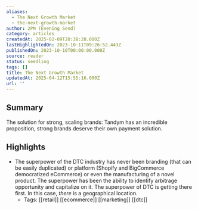 ```yaml
---
aliases:
  - The Next Growth Market
  - the-next-growth-market
author: 2PM (Evening Send)
category: articles
createdAt: 2025-02-09T20:38:28.000Z
lastHighlightedOn: 2023-10-11T09:26:52.443Z
publishedOn: 2023-10-10T00:00:00.000Z
source: reader
status: seedling
tags: []
title: The Next Growth Market
updatedAt: 2025-04-12T15:55:16.000Z
url: ''
---
```

## Summary

The solution for strong, scaling brands: Tandym has an incredible proposition, strong brands deserve their own payment solution.

## Highlights

- The superpower of the DTC industry has never been branding (that can be easily duplicated) or platform (Shopify and BigCommerce democratized eCommerce) or even the manufacturing of a novel product. The superpower has been the ability to identify arbitrage opportunity and capitalize on it. The superpower of DTC is getting there first. In this case, _there_ is a geographical location.
    - Tags: [[retail]] [[ecommerce]] [[marketing]] [[dtc]]
